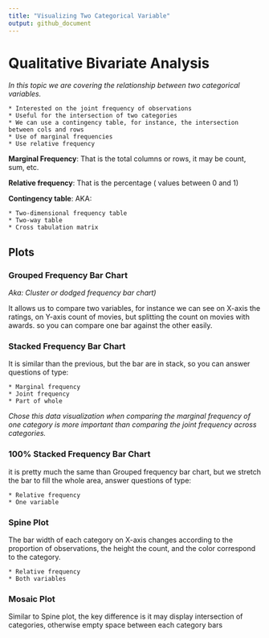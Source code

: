```yaml
---
title: "Visualizing Two Categorical Variable"
output: github_document
---
```


# Qualitative Bivariate Analysis

*In this topic we are covering the relationship between two categorical variables.*  


    * Interested on the joint frequency of observations
    * Useful for the intersection of two categories
    * We can use a contingency table, for instance, the intersection between cols and rows
    * Use of marginal frequencies
    * Use relative frequency
    
    
**Marginal Frequency**: That is the total columns or rows, it may be count, sum, etc.  

**Relative frequency**: That is the percentage ( values between 0 and 1)  

**Contingency table**: AKA: 

    * Two-dimensional frequency table
    * Two-way table
    * Cross tabulation matrix
    
    
## Plots

### Grouped Frequency Bar Chart

*Aka: Cluster or dodged frequency bar chart)*  

It allows us to compare two variables, for instance we can see on X-axis the ratings, on Y-axis count of movies, but splitting the count on movies with awards. so you can compare one bar against the other easily.

### Stacked Frequency Bar Chart

It is similar than the previous, but the bar are in stack, so you can answer questions of type:

    * Marginal frequency
    * Joint frequency
    * Part of whole

*Chose this data visualization when comparing the marginal frequency of one category is more important than comparing the joint frequency across categories.*


### 100% Stacked Frequency Bar Chart

it is pretty much the same than Grouped frequency bar chart, but we stretch the bar to fill the whole area, answer questions of type:


    * Relative frequency
    * One variable

### Spine Plot

The bar width of each category on X-axis changes according to the proportion of observations, the height the count, and the color correspond to the category.


    * Relative frequency
    * Both variables


### Mosaic Plot
Similar to Spine plot, the key difference is  it may display intersection of categories, otherwise empty space between each category bars